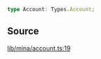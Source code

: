 ```ts
type Account: Types.Account;
```

## Source

[lib/mina/account.ts:19](https://github.com/o1-labs/o1js/blob/72b8e2c2b9aaba4b5c12257bdd63dfe2676a3d99/src/lib/mina/account.ts#L19)
